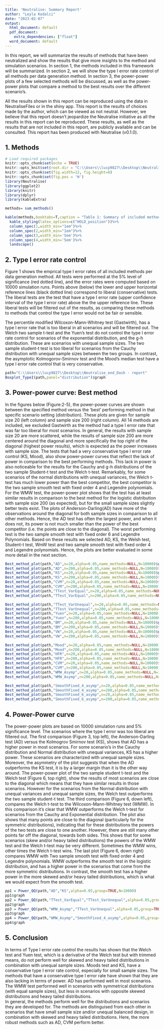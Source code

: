 ---
title: 'Neutralise: Summary Report'
author: "Leyla Kodalci"
date: "2023-02-07"
output:
  html_document: default
  pdf_document: 
    extra_dependencies: ["float"]
  word_document: default
---

In this report, we will summarize the results of methods that have been neutralized and show the results that give more insights to the method and simulation scenarios. In section 1, the methods included in this framework will be summarized. In section 2, we will show the type I error rate control of all methods per data generation method. In section 3, the power-power plots of a few selected methods will be discussed, as well as the power-power plots that compare a method to the best results over the different scenario's.

All the results shown in this report can be reproduced using the data in NeutraliseFiles or in the shiny app. This report is the results of choices made by the author, which can be viewed as not neutral. However, we believe that this report doesn't jeopardize the Neutralise initiative as all the results in this report can be reproduced. These results, as well as the results that are not included in this report, are publicly available and can be consulted. This report has been produced with Neutralise (v0.1.0). 

## 1. Methods

```{r setup,echo=F,include=F}
# Load required packages
knitr::opts_chunk$set(echo = TRUE)
knitr::opts_knit$set(root.dir = "C:\\Users\\lucp9827\\Desktop\\Neutralise_end_Dash - report")
knitr::opts_chunk$set(fig.width=12, fig.height=8) 
knitr::opts_chunk$set(fig.pos = 'H')
library(Neutralise)
library(ggplot2)
library(knitr)
library(dplyr)
library(kableExtra)
```

\renewcommand{\arraystretch}{2}
```{r,echo=F}
methods= sum_methods()

kable(methods,booktabs=T,caption = "Table 1: Summary of included methods")%>%
  kable_styling(latex_options=c("HOLD_position"))%>%
  column_spec(1,width_min="1em")%>%
  column_spec(2,width_min="1em")%>%
  column_spec(3,width_min='5em')%>%
  column_spec(4,width_min='5em')%>%
  landscape()

```



## 2. Type I error rate control

Figure 1 shows the emprical type I error rates of all included methods per data generation method. All tests were performed at the 5% level of significance (red dotted line), and the error rates were computed based on 10000 simulation runs. Points above (below) the lower and upper horizontal reference lines (black dotted line) correspond to liberal (conservative) tests. The liberal tests are the test that have a type I error rate (upper confidence interval of the type I error rate) above the the upper reference line. These liberal tests will be filtered out of the results, as comparing these methods to methods that control the type I error would not be fair or sensible.

The percentile modified Wilcoxon-Mann-Whitney test (Gastwirth), has a type I error rate that is too liberal in all scenarios and will be filtered out. The Welch two sample t-test and the Yuen's test do not control the type I error rate control for scenarios of the exponential distribution, and the g-h distribution. These are scenarios with unequal sample sizes. The two sample student-t test is too liberal for scenarios from the Cauchy distribution with unequal sample sizes between the two groups. In contrast, the asymptotic Kolmogorov-Smirnov test and the Mood's median test have a type I error rate control that is very conservative.

```{r ,echo=F,warning=F, fig.height=10,fig.width=10, fig.pos='H',fig.cap="boxplots of the empirical type I error rates. All tests were performed at 5% significance level (red dotted line), and the error rates were computed based on 10000 simulation runs." }

path="C:\\Users\\lucp9827\\Desktop\\Neutralise_end_Dash - report"
Boxplot_TypeI(path,panel="distribution")$graph
```

## 3. Power-power curve: Best method

In the figures below (Figure:2-5), the power-power curves are shown between the specified method versus the 'best' performing method in that specific scenario setting (distribution). These plots are given for sample size 20 (left column) and sample size 200 (right column). All 14 methods are included, we excluded Gastwirth as the method had a type I error rate that was far too liberal for most scenarios. In general, the results with sample size 20 are more scattered, while the results of sample size 200 are more centered around the diagonal and more specifically the top right of the diagonal (highest power results), which is expected as the power increases with sample size. The tests that had a very conservative type I error rate control (KS, Mood), also show power-power curves that reflect the lack of power in comparison to the best performing methods. This lack in power is also noticeable for the results for the Cauchy and g-h distributions of the two sample Student-t test and the Welch t-test. Remarkably, for some scenarios of the normal distributions with unequal variances, the Welch t-test has much lower power than the best competitor, the best competitor is the two sample smooth test with fixed order 4 and Legendre polynomials. For the WMW test, the power-power plot shows that the test has at least similar results in comparison to the best method for the logistic distribution with sample size 200 (as expected), but for the small sample sizes slightly better tests exist. The plots of Anderson-Darling(AD) have more of the observations around the diagonal for both sample sizes in comparison to all other methods. Hence, the AD test has often the largest power, and when it does not, its power is not much smaller than the power of the best competitor (i.e. the points are close to the diagonal). The worst performing test is the two sample smooth test with fixed order 6 and Legendre Polynomials. Based on these results we selected AD, KS, the Welsh test, Student-t test, WmW test and two sample smooth test with fixed order 4 and Legendre polynomials. Hence, the plots are better evaluated in some more detail in the next section.

```{r,echo=F,warning=F, fig.show="hold",out.width="50%",fig.cap="Power-Power curve, comparison to the best performing method in that specific scenario setting. Left column is specified for a total sample size 20 and the right column for a total sample size 200.  "}

Best_method_plot(path,"AD",n=20,alpha=0.05,name_methods=NULL,N=10000)$graph
Best_method_plot(path,"AD",n=200,alpha=0.05,name_methods=NULL,N=10000)$graph
Best_method_plot(path,"KS",n=20,alpha=0.05,name_methods=NULL,N=10000)$graph
Best_method_plot(path,"KS",n=200,alpha=0.05,name_methods=NULL,N=10000)$graph
Best_method_plot(path,"CVM",n=20,alpha=0.05,name_methods=NULL,N=10000)$graph
Best_method_plot(path,"CVM",n=200,alpha=0.05,name_methods=NULL,N=10000)$graph
Best_method_plot(path,"TTest_VarEqual",n=20,alpha=0.05,name_methods=NULL,N=10000)$graph
Best_method_plot(path,"TTest_VarEqual",n=200,alpha=0.05,name_methods=NULL,N=10000)$graph

```

```{r,echo=F,warning=F, fig.show="hold",out.width="50%",fig.cap="Power-Power curve, comparison to the best performing method in that specific scenario setting. Left column is specified for a total sample size 20 and the right column for a total sample size 200.  "}

Best_method_plot(path,"TTest_VarUnequal",n=20,alpha=0.05,name_methods=NULL,N=10000)$graph
Best_method_plot(path,"TTest_VarUnequal",n=200,alpha=0.05,name_methods=NULL,N=10000)$graph
Best_method_plot(path,"Yuen",n=20,alpha=0.05,name_methods=NULL,N=10000)$graph
Best_method_plot(path,"Yuen",n=200,alpha=0.05,name_methods=NULL,N=10000)$graph
Best_method_plot(path,"BM",n=20,alpha=0.05,name_methods=NULL,N=10000)$graph
Best_method_plot(path,"BM",n=200,alpha=0.05,name_methods=NULL,N=10000)$graph
Best_method_plot(path,"VW",n=20,alpha=0.05,name_methods=NULL,N=10000)$graph
Best_method_plot(path,"VW",n=200,alpha=0.05,name_methods=NULL,N=10000)$graph


```

```{r,echo=F,warning=F, fig.show="hold",out.width="50%",fig.cap="Power-Power curve, comparison to the best performing method in that specific scenario setting. Left column is specified for a total sample size 20 and the right column for a total sample size 200.  "}

Best_method_plot(path,"Mood",n=20,alpha=0.05,name_methods=NULL,N=10000)$graph
Best_method_plot(path,"Mood",n=200,alpha=0.05,name_methods=NULL,N=10000)$graph
Best_method_plot(path,"HFR",n=20,alpha=0.05,name_methods=NULL,N=10000)$graph
Best_method_plot(path,"HFR",n=200,alpha=0.05,name_methods=NULL,N=10000)$graph
Best_method_plot(path,"CVM",n=20,alpha=0.05,name_methods=NULL,N=10000)$graph
Best_method_plot(path,"CVM",n=200,alpha=0.05,name_methods=NULL,N=10000)$graph
Best_method_plot(path,"WMW_Asymp",n=20,alpha=0.05,name_methods=NULL,N=10000)$graph
Best_method_plot(path,"WMW_Asymp",n=200,alpha=0.05,name_methods=NULL,N=10000)$graph
```

```{r,echo=F,warning=F, fig.show="hold",out.width="50%",fig.cap="Power-Power curve, comparison to the best performing method in that specific scenario setting. Left column is specified for a total sample size 20 and the right column for a total sample size 200.  "}

Best_method_plot(path,"SmoothFixed_4_asymp",n=20,alpha=0.05,name_methods=NULL,N=10000)$graph
Best_method_plot(path,"SmoothFixed_4_asymp",n=200,alpha=0.05,name_methods=NULL,N=10000)$graph
Best_method_plot(path,"SmoothFixed_6_asymp",n=20,alpha=0.05,name_methods=NULL,N=10000)$graph
Best_method_plot(path,"SmoothFixed_6_asymp",n=200,alpha=0.05,name_methods=NULL,N=10000)$graph
```



## 4. Power-Power curve

The power-power plots are based on 10000 simulation runs and 5% significance level. The scenarios where the type I error was too liberal are filtered out. The first comparison (Figure 3, top left), the Anderson-Darling test (AD) versus the Kolmogrov Smirnov test (KS), shows that AD has a higher power in most scenarios. For some scenario's in the Cauchy distribution and Normal distribution with unequal variances, KS has a higher power. These scenarios are characterized with unequal sample sizes. Moreover, the asymmetry of the plot suggests that when the AD outperforms the KS test, it is by a larger margin than it is the other way around. The power-power plot of the two sample student t-test and the Welch test (Figure 6, top right), show the results of most scenarios are close to the diagonal which means that they have similar results in those scenarios. However for the scenarios from the Normal distribution with unequal variances and unequal sample sizes, the Welch test outperforms the two sample student-t test. The third comparison (Figure 6, down left), compares the Welch t-test to the Wilcoxon-Mann-Whitney test (WMW). In this comparison it's clear that WMW outperforms the Welch t-test for scenarios from the Cauchy and Exponential distribution. The plot also shows that many points are close to the diagonal (particularly for the symmetric distributions), indicating that for these distributions the powers of the two tests are close to one another. However, there are still many other points far off the diagonal, towards both sides. This shows that for some scenarios (skew and/or heavy tailed distributions) the powers of the WMW test and the Welch t-test may be very different. Sometimes the WMW wins, other times the Welch t-test wins. The last plot (Figure 6, down right) compares WMW with Two sample smooth test with fixed order 4 and Legendre polynomials. WMW outperforms the smooth test in the logistic distribution, and has a higher power in the scenarios that come from the more symmetric distributions. In contrast, the smooth test has a higher power in the more skewed and/or heavy tailed distributions, which is what we would expect from the smooth test.

```{r,echo=F,warning=F, figures-side, fig.show="hold",out.width="50%",fig.cap="Power-Power plots for comparing two methods. Top left: Anderson-Darling versus Kolmogrov Smirnov test. Top right: Welch versus the two sample student-t test. Down left: Welch two sample test versus the Wilcoxon-Mann-Whitney test. Down Right: Two sample smooth test with fixed order 4 and Legendre polynomials versus the Wilcoxon-Mann-Whitney test."}
pp1 = Power_QQ(path,"AD","KS",alpha=0.05,group=TRUE,N=10000)
pp1$graph
pp2 = Power_QQ(path,"TTest_VarEqual","TTest_VarUnequal",alpha=0.05,group=TRUE,N=10000)
pp2$graph
pp3 = Power_QQ(path,"WMW_Asymp","TTest_VarUnequal",alpha=0.05,group=TRUE,N=10000)
pp3$graph
pp4 = Power_QQ(path,"WMW_Asymp","SmoothFixed_4_asymp",alpha=0.05,group=TRUE,N=10000)
pp4$graph
```

## 5. Conclusion

In terms of Type I error rate control the results has shown that the Welch test and Yuen test, which is a derivative of the Welch test but with trimmed means, do not perform well for skewed and heavy tailed distributions in combination with unequal sample sizes. Moods test and KS, have a conservative type I error rate control, especially for small sample sizes. 
The methods that have a conservative type I error rate have shown that they are also lacking in terms of power. AD has performed well in most scenarios. The WMW test performed well in scenarios with symmetrical distributions (with equal sample sizes), but less in scenarios with opposite skewed distributions and heavy tailed distributions.  
In general, the methods perform well for the distributions and scenarios they are developed for. The methods are distinguised from each other in scenarios that have small sample size and/or unequal balanced design, in combination with skewed and heavy tailed distributions. Here, the more robust methods such as AD, CVM perform better. 


